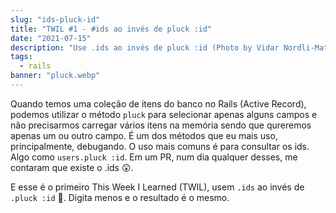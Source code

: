 ```yaml
---
slug: "ids-pluck-id"
title: "TWIL #1 - #ids ao invés de pluck :id"
date: "2021-07-15"
description: "Use .ids ao invés de pluck :id (Photo by Vidar Nordli-Mathisen - Unsplash - https://unsplash.com/photos/cSsvUtTVr0Q)"
tags:
  - rails
banner: "pluck.webp"
---
```


Quando temos uma coleção de itens do banco no Rails (Active Record), podemos utilizar o método `pluck` para selecionar apenas alguns campos e não precisarmos carregar vários itens na memória sendo que qureremos apenas um ou outro campo. É um dos métodos que eu mais uso, principalmente, debugando. O uso mais comuns é para consultar os ids. Algo como `users.pluck :id`. Em um PR, num dia qualquer desses, me contaram que existe o .ids 😲.

E esse é o primeiro This Week I Learned (TWIL), usem `.ids` ao invés de `.pluck :id` 🎉. Digita menos e o resultado é o mesmo.

